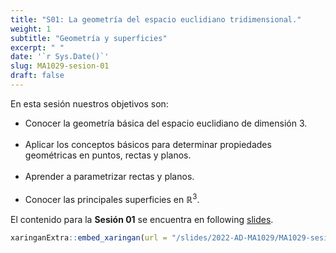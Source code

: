 ```yaml
---
title: "S01: La geometría del espacio euclidiano tridimensional."
weight: 1
subtitle: "Geometría y superficies"
excerpt: " "
date: '`r Sys.Date()`'
slug: MA1029-sesion-01
draft: false
---
```


En esta sesión nuestros objetivos son:

* Conocer la geometría básica del espacio euclidiano de dimensión 3. <br/><br/>
 * Aplicar los conceptos básicos para determinar propiedades geométricas en puntos, rectas y planos. <br/><br/>
 * Aprender a parametrizar rectas y planos. <br/><br/>
 * Conocer las principales superficies en $\mathbb{R}^3.$

El contenido para la **Sesión 01** se encuentra en following [slides](/slides/2022-AD-MA1029/MA1029-sesion-02).

```r
xaringanExtra::embed_xaringan(url = "/slides/2022-AD-MA1029/MA1029-sesion-02", ratio = "4:3")
```